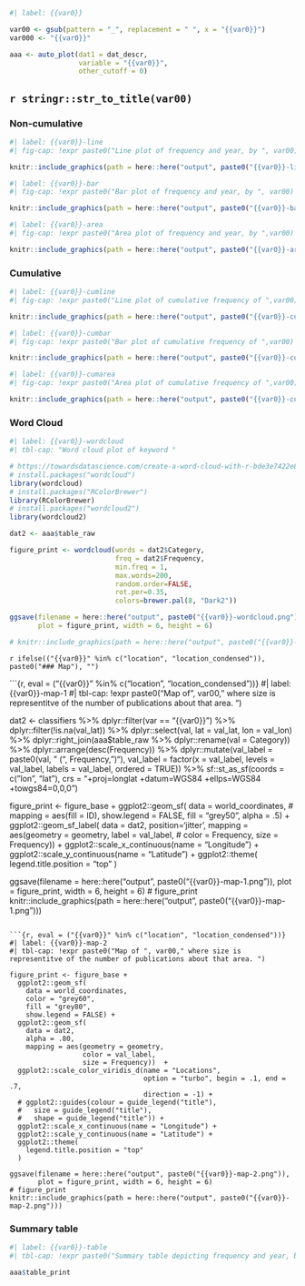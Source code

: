 

```r
#| label: {{var0}}

var00 <- gsub(pattern = "_", replacement = " ", x = "{{var0}}")
var000 <- "{{var0}}"

aaa <- auto_plot(dat1 = dat_descr, 
                 variable = "{{var0}}", 
                 other_cutoff = 0)
```

## `r stringr::str_to_title(var00)`

### Non-cumulative

```r
#| label: {{var0}}-line
#| fig-cap: !expr paste0("Line plot of frequency and year, by ", var00)

knitr::include_graphics(path = here::here("output", paste0("{{var0}}-line.png")))
```

```r
#| label: {{var0}}-bar
#| fig-cap: !expr paste0("Bar plot of frequency and year, by ", var00)

knitr::include_graphics(path = here::here("output", paste0("{{var0}}-bar.png")))
```

```r
#| label: {{var0}}-area
#| fig-cap: !expr paste0("Area plot of frequency and year, by ",var00)

knitr::include_graphics(path = here::here("output", paste0("{{var0}}-area.png")))
```

### Cumulative

```r
#| label: {{var0}}-cumline
#| fig-cap: !expr paste0("Line plot of cumulative frequency of ",var00)

knitr::include_graphics(path = here::here("output", paste0("{{var0}}-cumline.png")))
```

```r
#| label: {{var0}}-cumbar
#| fig-cap: !expr paste0("Bar plot of cumulative frequency of ",var00)

knitr::include_graphics(path = here::here("output", paste0("{{var0}}-cumbar.png")))
```

```r
#| label: {{var0}}-cumarea
#| fig-cap: !expr paste0("Area plot of cumulative frequency of ",var00)

knitr::include_graphics(path = here::here("output", paste0("{{var0}}-cumarea.png")))
```

### Word Cloud

```r
#| label: {{var0}}-wordcloud
#| tbl-cap: "Word cloud plot of keyword "

# https://towardsdatascience.com/create-a-word-cloud-with-r-bde3e7422e8a
# install.packages("wordcloud")
library(wordcloud)
# install.packages("RColorBrewer")
library(RColorBrewer)
# install.packages("wordcloud2")
library(wordcloud2)

dat2 <- aaa$table_raw

figure_print <- wordcloud(words = dat2$Category, 
                          freq = dat2$Frequency, 
                          min.freq = 1,
                          max.words=200, 
                          random.order=FALSE, 
                          rot.per=0.35,
                          colors=brewer.pal(8, "Dark2"))

ggsave(filename = here::here("output", paste0("{{var0}}-wordcloud.png")),
       plot = figure_print, width = 6, height = 6)

# knitr::include_graphics(path = here::here("output", paste0("{{var0}}-wordcloud.png")))
```

`r ifelse(("{{var0}}" %in% c("location", "location_condensed")), paste0("### Map"), "")`

```{r, eval = ("{{var0}}" %in% c("location", "location_condensed"))}
#| label: {{var0}}-map-1
#| tbl-cap: !expr paste0("Map of ", var00," where size is representitve of the number of publications about that area. ")

dat2 <- classifiers %>% 
  dplyr::filter(var == "{{var0}}") %>% 
  dplyr::filter(!is.na(val_lat)) %>% 
  dplyr::select(val, 
                lat = val_lat, 
                lon = val_lon) %>% 
  dplyr::right_join(aaa$table_raw %>% 
                     dplyr::rename(val = Category)) %>% 
  dplyr::arrange(desc(Frequency)) %>% 
  dplyr::mutate(val_label = paste0(val, " (", Frequency, ")"), 
                val_label = factor(x = val_label, levels = val_label, labels = val_label, ordered = TRUE)) %>%
  sf::st_as_sf(coords = c("lon", "lat"),
               crs = "+proj=longlat +datum=WGS84 +ellps=WGS84 +towgs84=0,0,0") 

figure_print <- figure_base +
  ggplot2::geom_sf(
    data = world_coordinates, 
    # mapping = aes(fill = ID), 
    show.legend = FALSE, 
    fill = "grey50", 
    alpha = .5) + 
  ggplot2::geom_sf_label(
    data = dat2,
    position='jitter',
    mapping = aes(geometry = geometry,
                  label = val_label,
                  # color = Frequency,
                  size = Frequency))  +
  ggplot2::scale_x_continuous(name = "Longitude") +
  ggplot2::scale_y_continuous(name = "Latitude") + 
  ggplot2::theme(
    legend.title.position = "top"
  )

ggsave(filename = here::here("output", paste0("{{var0}}-map-1.png")),
       plot = figure_print, width = 6, height = 6)
# figure_print
knitr::include_graphics(path = here::here("output", paste0("{{var0}}-map-1.png")))
```

```{r, eval = ("{{var0}}" %in% c("location", "location_condensed"))}
#| label: {{var0}}-map-2
#| tbl-cap: !expr paste0("Map of ", var00," where size is representitve of the number of publications about that area. ")

figure_print <- figure_base +
  ggplot2::geom_sf(
    data = world_coordinates, 
    color = "grey60", 
    fill = "grey80",
    show.legend = FALSE) + 
  ggplot2::geom_sf(
    data = dat2,
    alpha = .80, 
    mapping = aes(geometry = geometry,
                  color = val_label,
                  size = Frequency))  + 
  ggplot2::scale_color_viridis_d(name = "Locations", 
                                 option = "turbo", begin = .1, end = .7,
                                 direction = -1) +
  # ggplot2::guides(colour = guide_legend("title"),
  #   size = guide_legend("title"),
  #   shape = guide_legend("title")) + 
  ggplot2::scale_x_continuous(name = "Longitude") +
  ggplot2::scale_y_continuous(name = "Latitude") + 
  ggplot2::theme(
    legend.title.position = "top"
  )

ggsave(filename = here::here("output", paste0("{{var0}}-map-2.png")),
       plot = figure_print, width = 6, height = 6)
# figure_print
knitr::include_graphics(path = here::here("output", paste0("{{var0}}-map-2.png")))
```

### Summary table

```r
#| label: {{var0}}-table
#| tbl-cap: !expr paste0("Summary table depicting frequency and year, by ", var00)

aaa$table_print
```

